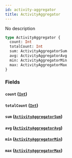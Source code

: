 ```yaml
---
id: activity-aggregator
title: ActivityAggregator
---
```


No description

```graphql
type ActivityAggregator {
  count: Int
  totalCount: Int
  sum: ActivityAggregatorSum
  avg: ActivityAggregatorAvg
  min: ActivityAggregatorMin
  max: ActivityAggregatorMax
}
```

### Fields

#### `count` ([`Int`](/v1/scalars/int))

#### `totalCount` ([`Int`](/v1/scalars/int))

#### `sum` ([`ActivityAggregatorSum`](/v1/objects/activity-aggregator-sum))

#### `avg` ([`ActivityAggregatorAvg`](/v1/objects/activity-aggregator-avg))

#### `min` ([`ActivityAggregatorMin`](/v1/objects/activity-aggregator-min))

#### `max` ([`ActivityAggregatorMax`](/v1/objects/activity-aggregator-max))
